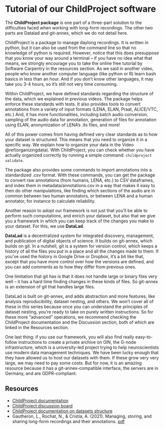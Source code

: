 # Tutorial of our ChildProject software {#childproject}

The **ChildProject package** is one part of a three-part solution to the difficulties faced when working with long-form recordings. The other two parts are Datalad and git-annex, which we do not detail here.

ChildProject is a package to manage daylong recordings. It is written in python, but it can also be used from the command line so that no knowledge of python is required. However, notice that this does presuppose that you know your way around a terminal -- if you have no idea what that means, we strongly encourage you to take the online free tutorial by Software Carpentry in the resources section. As we said in another video,  people who know another computer language (like python or R) learn bash basics in less than an hour. And if you don't know other languages, it may take you 3-4 hours, so it's still not very time consuming.

Within ChildProject, we have defined standards regarding the structure of the data, which we explained in previous videos. The package helps enforce these standards with tests. It also provides tools to convert annotations from a variety of input formats (LENA, ELAN, Praat, ALICE/VTC, etc.) And, it has more functionalities, including batch audio conversion, sampling of the audio data for annotation, generation of files for annotation using ELAN, anonymization of LENA's .its files, and more!


All of this power comes from having defined very clear standards as to how your dataset is structured. This means that you need to organize it in a specific way. We explain how to organize your data in the Video \@ref(organizingdata). With ChildProject, you can check whether you have actually organized correctly by running a simple command: `childproject validate `.

The package also provides some commands to import annotations into a standardized .csv format. With these commands, you can get the package to convert raw annotations (from humans,  LENA, etc.) to CSV dataframes, and index them in metadata/annotations.csv in a way that makes it easy to then do other manipulations, like finding which sections of the audio are in common between two human annotators, or between LENA and a human annotator, for instance to calculate reliability.

Another reason to adopt our framework is not just that you'll be able to perform such computations, and enrich your dataset, but also that we give you a framework in which you can keep track of the changes you make to your dataset. For this, we use **DataLad**.

**DataLad** is a decentralized system for integrated discovery, management, and publication of digital objects of science. It builds on git-annex, which builds on git. In a nutshell, git is a system for version control, which keeps a history of all the files you put in a place and all the changes made to them. If you've used the history in Google Drive or Dropbox, it's a bit like that, except that you have more control over how the versions are defined, and you can add comments as to how they differ from previous ones.

One limitation that git has is that it does not handle large or binary files very well -- it has a hard time finding changes in these kinds of files. So git-annex is an extension of git that handles large files.

DataLad is built on git-annex, and adds abstraction and more features, like analysis reproducibility, dataset nesting, and others. We won't cover all of these in this series because once you can understand the principles of dataset nesting, you're ready to take on purely written instructions. So for these more "advanced" operations, we recommend checking the ChildProject documentation and the Discussion section, both of which are linked in the Resources section. 

One last thing: if you use our framework, you will also find really easy-to-follow instructions to create a private archive on GIN, the G-node infrastructure, which is a university-led project trying to help neuroscientists use modern data management techniques. We have been lucky enough that they have allowed us to host our datasets with them. If these grow very very large, we may need to pay some costs. But for now, it is an amazing resource because it has a git-annex-compatible interface, the servers are in Germany, and are GDPR-compliant.



## Resources

- [ChildProject documentation](https://childproject.readthedocs.io)
- [ChildProject discussion board](https://github.com/LAAC-LSCP/ChildProject/discussions)
- [ChildProject documentation on datasets structure](https://childproject.readthedocs.io/en/latest/format.html)
- Gautheron, L., Rochat, N., & Cristia, A. (2021). Managing, storing, and sharing long-form recordings and their annotations. [pdf](https://psyarxiv.com/w8trm/download?format=pdf)
